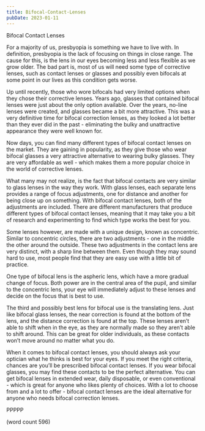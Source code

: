 ```yaml
---
title: Bifocal-Contact-Lenses
pubDate: 2023-01-11
---
```


Bifocal Contact Lenses

For a majority of us, presbyopia is something we have to live with.  In definition, presbyopia is the lack of focusing on things in close range.  The cause for this, is the lens in our eyes becoming less and less flexible as we grow older.  The bad part is, most of us will need some type of corrective lenses, such as contact lenses or glasses and possibly even bifocals at some point in our lives as this condition gets worse.

Up until recently, those who wore bifocals had very limited options when they chose their corrective lenses.  Years ago, glasses that contained bifocal lenses were just about the only option available.  Over the years, no-line lenses were created, and glasses became a bit more attractive.  This was a very definitive time for bifocal correction lenses, as they looked a lot better than they ever did in the past - eliminating the bulky and unattractive appearance they were well known for.

Now days, you can find many different types of bifocal contact lenses on the market.  They are gaining in popularity, as they give those who wear bifocal glasses a very attractive alternative to wearing bulky glasses.  They are very affordable as well - which makes them a more popular choice in the world of corrective lenses.

What many may not realize, is the fact that bifocal contacts are very similar to glass lenses in the way they work.  With glass lenses, each separate lens provides a range of focus adjustments, one for distance and another for being close up on something.  With bifocal contact lenses, both of the adjustments are included.  There are different manufacturers that produce different types of bifocal contact lenses, meaning that it may take you a bit of research and experimenting to find which type works the best for you.

Some lenses however, are made with a unique design, known as concentric.  Similar to concentric circles, there are two adjustments - one in the middle the other around the outside.  These two adjustments in the contact lens are very distinct, with a sharp line between them.  Even though they may sound hard to use, most people find that they are easy use with a little bit of practice.

One type of bifocal lens is the aspheric lens, which have a more gradual change of focus.  Both power are in the central area of the pupil, and similar to the concentric lens, your eye will immediately adjust to these lenses and decide on the focus that is best to use.

The third and possibly best lens for bifocal use is the translating lens.  Just like bifocal glass lenses, the near correction is found at the bottom of the lens, and the distance correction is found at the top.  These lenses aren’t able to shift when in the eye, as they are normally made so they aren’t able to shift around.  This can be great for older individuals, as these contacts won’t move around no matter what you do.

When it comes to bifocal contact lenses, you should always ask your optician what he thinks is best for your eyes.  If you meet the right criteria, chances are you’ll be prescribed bifocal contact lenses.  If you wear bifocal glasses, you may find these contacts to be the perfect alternative.  You can get bifocal lenses in extended wear, daily disposable, or even conventional - which is great for anyone who likes plenty of choices.  With a lot to choose from and a lot to offer - bifocal contact lenses are the ideal alternative for anyone who needs bifocal correction lenses.

PPPPP

(word count 596)